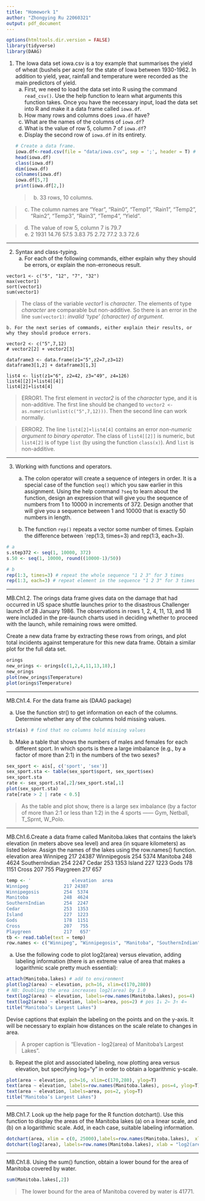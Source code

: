 ```yaml
---
title: "Homework 1"
author: "Zhongying Ru 22060321"
output: pdf_document
---
```

```r
options(htmltools.dir.version = FALSE)
library(tidyverse)
library(DAAG)
```

1. The Iowa data set iowa.csv is a toy example that summarises the yield of wheat (bushels per acre) for the state of Iowa between 1930-1962. In addition to yield, year, rainfall and temperature were recorded as the main predictors of yield.
    a. First, we need to load the data set into R using the command `read_csv()`. Use the help function to learn what arguments this function takes. Once you have the necessary input, load the data set into R and make it a data frame called `iowa.df`.
    b. How many rows and columns does `iowa.df` have? 
    c. What are the names of the columns of `iowa.df`?
    d. What is the value of row 5, column 7 of `iowa.df`?
    e. Display the second row of `iowa.df` in its entirety.
```r
# Create a data frame.
iowa.df<-read.csv(file = "data/iowa.csv", sep = ';', header = T) # answer to question1.a
head(iowa.df)
class(iowa.df)
dim(iowa.df)
colnames(iowa.df)
iowa.df[5,7]
print(iowa.df[2,])
```
> b. 33 rows, 10 columns.

> c. The column names are "Year", "Rain0", "Temp1", "Rain1", "Temp2", "Rain2", "Temp3", "Rain3", "Temp4", "Yield".

> d. The value of row 5, column 7 is 79.7
> e. 2	1931	14.76	57.5	3.83	75	2.72	77.2	3.3	72.6

***

2. Syntax and class-typing.
    a. For each of the following commands, either explain why they should be errors, or explain the non-erroneous result.

```
vector1 <- c("5", "12", "7", "32")
max(vector1)
sort(vector1)
sum(vector1)
```
> The class of the variable *vector1* is *character*. The elements of type *character* are comparable but non-additive. So there is an error in the line `sum(vector1)`: *invalid 'type' (character) of argument*.

    b. For the next series of commands, either explain their results, or why they should produce errors.

```
vector2 <- c("5",7,12)
# vector2[2] + vector2[3]

dataframe3 <- data.frame(z1="5",z2=7,z3=12)
dataframe3[1,2] + dataframe3[1,3]

list4 <- list(z1="6", z2=42, z3="49", z4=126)
list4[[2]]+list4[[4]]
list4[2]+list4[4]
```

> ERROR1. 
The first element in *vector2* is of the *character* type, and it is non-additive.
The first line should be changed to `vector2 <- as.numeric(unlist(c("5",7,12)))`. Then the second line can work normally.

> ERROR2. 
The line `list4[2]+list4[4]` contains an error *non-numeric argument to binary operator*. The class of `list4[[2]]` is numeric, but `list4[2]` is of type `list` (by using the function `class(x)`). And `list` is non-additive.

***

3. Working with functions and operators.
    a. The colon operator will create a sequence of integers in order. It is a special case of the function `seq()` which you saw earlier in this assignment. Using the help command `?seq` to learn about the function, design an expression that will give you the sequence of numbers from 1 to 10000 in increments of 372. Design another that will give you a sequence between 1 and 10000 that is exactly 50 numbers in length.
    
    b. The function `rep()` repeats a vector some number of times. Explain the difference between `rep(1:3, times=3) and rep(1:3, each=3).
    
```r
# a
s.step372 <- seq(1, 10000, 372)
s.50 <- seq(1, 10000, round((10000-1)/50))

# b
rep(1:3, times=3) # repeat the whole sequence "1 2 3" for 3 times 
rep(1:3, each=3) # repeat element in the sequence "1 2 3" for 3 times
```

***

MB.Ch1.2. The orings data frame gives data on the damage that had occurred in US space shuttle launches prior to the disastrous Challenger launch of 28 January 1986. The observations in rows 1, 2, 4, 11, 13, and 18 were included in the pre-launch charts used in deciding whether to proceed with the launch, while remaining rows were omitted.

Create a new data frame by extracting these rows from orings, and plot total incidents against temperature for this new data frame. Obtain a similar plot for the full data set.

```r
orings
new_orings <- orings[c(1,2,4,11,13,18),]
new_orings
plot(new_orings$Temperature)
plot(orings$Temperature)
```
***
MB.Ch1.4. For the data frame ais (DAAG package)

(a) Use the function str() to get information on each of the columns. Determine whether any of the columns hold missing values.

```r
str(ais) # find that no columns hold missing values
```

(b) Make a table that shows the numbers of males and females for each different sport. In which sports is there a large imbalance (e.g., by a factor of more than 2:1) in the numbers of the two sexes?

```r
sex_sport <- ais[, c('sport', 'sex')]
sex_sport.sta <- table(sex_sport$sport, sex_sport$sex)
sex_sport.sta
rate <- sex_sport.sta[,2]/sex_sport.sta[,1]
plot(sex_sport.sta)
rate[rate > 2 | rate < 0.5]
```
> As the table and plot show, there is a large sex imbalance (by a factor of more than 2:1 or less than 1:2) in the 4 sports —— Gym, Netball, T_Sprnt, W_Polo.

***

MB.Ch1.6.Create a data frame called Manitoba.lakes that contains the lake’s elevation (in meters above sea level) and area (in square kilometers) as listed below. Assign the names of the lakes using the row.names() function.
               elevation  area
Winnipeg             217 24387
Winnipegosis         254  5374
Manitoba             248  4624
SouthernIndian       254  2247
Cedar                253  1353
Island               227  1223
Gods                 178  1151
Cross                207   755
Playgreen            217   657

```r
temp <- '               elevation  area
Winnipeg             217 24387
Winnipegosis         254  5374
Manitoba             248  4624
SouthernIndian       254  2247
Cedar                253  1353
Island               227  1223
Gods                 178  1151
Cross                207   755
Playgreen            217   657'
tb <- read.table(text = temp)
row.names <- c("Winnipeg", "Winnipegosis", "Manitoba", "SouthernIndian", "Cedar", "Island", "Gods", "Cross", "Playgreen")
```

(a) Use the following code to plot log2(area) versus elevation, adding labeling information (there is an extreme value of area that makes a logarithmic scale pretty much essential):
```r
attach(Manitoba.lakes) # add to environment
plot(log2(area) ~ elevation, pch=16, xlim=c(170,280))
# NB: Doubling the area increases log2(area) by 1.0
text(log2(area) ~ elevation, labels=row.names(Manitoba.lakes), pos=4)
text(log2(area) ~ elevation, labels=area, pos=2) # pos 1↓ 2← 3↑ 4→
title("Manitoba’s Largest Lakes")
```
Devise captions that explain the labeling on the points and on the y-axis. It will be necessary to explain how distances on the scale relate to changes in area.

> A proper caption is "Elevation - log2(area) of Manitoba’s Largest Lakes".

(b) Repeat the plot and associated labeling, now plotting area versus elevation, but specifying log="y" in order to obtain a logarithmic y-scale.

```r
plot(area ~ elevation, pch=16, xlim=c(170,280), ylog=T)
text(area ~ elevation, labels=row.names(Manitoba.lakes), pos=4, ylog=T)
text(area ~ elevation, labels=area, pos=2, ylog=T) 
title("Manitoba’s Largest Lakes")
```

***

MB.Ch1.7. Look up the help page for the R function dotchart(). Use this function to display the areas of the Manitoba lakes (a) on a linear scale, and (b) on a logarithmic scale. Add, in each case, suitable labeling information.

```r
dotchart(area, xlim = c(0, 25000),labels=row.names(Manitoba.lakes),  xlab = "area", cex = .8)
dotchart(log2(area), labels=row.names(Manitoba.lakes), xlab = "log2(area)", cex = .8)
```
***

MB.Ch1.8. Using the sum() function, obtain a lower bound for the area of Manitoba covered by water.

```r
sum(Manitoba.lakes[,2])
```
> The lower bound for the area of Manitoba covered by water is 41771.

